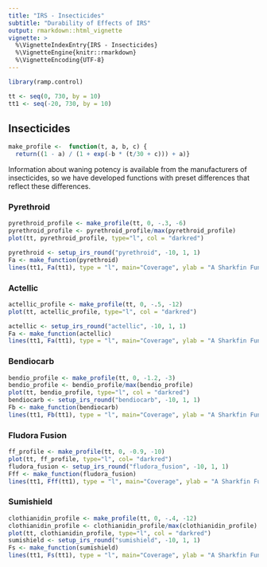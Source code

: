 ```yaml
---
title: "IRS - Insecticides"
subtitle: "Durability of Effects of IRS"
output: rmarkdown::html_vignette
vignette: >
  %\VignetteIndexEntry{IRS - Insecticides}
  %\VignetteEngine{knitr::rmarkdown}
  %\VignetteEncoding{UTF-8}
---
```


```r
library(ramp.control)
```

```r
tt <- seq(0, 730, by = 10)
tt1 <- seq(-20, 730, by = 10)
```


## Insecticides

```r
make_profile <-  function(t, a, b, c) { 
  return((1 - a) / (1 + exp(-b * (t/30 + c))) + a)}
```

Information about waning potency is available from the manufacturers of insecticides, so we have developed functions with preset differences that reflect these differences.  

### Pyrethroid

```r
pyrethroid_profile <- make_profile(tt, 0, -.3, -6)
pyrethroid_profile <- pyrethroid_profile/max(pyrethroid_profile)
plot(tt, pyrethroid_profile, type="l", col = "darkred")

pyrethroid <- setup_irs_round("pyrethroid", -10, 1, 1)
Fa <- make_function(pyrethroid)
lines(tt1, Fa(tt1), type = "l", main="Coverage", ylab = "A Sharkfin Function", xlab = "Time")
```

### Actellic 


```r
actellic_profile <- make_profile(tt, 0, -.5, -12)
plot(tt, actellic_profile, type="l", col = "darkred")

actellic <- setup_irs_round("actellic", -10, 1, 1)
Fa <- make_function(actellic)
lines(tt1, Fa(tt1), type = "l", main="Coverage", ylab = "A Sharkfin Function", xlab = "Time")
```

### Bendiocarb

```r
bendio_profile <- make_profile(tt, 0, -1.2, -3)
bendio_profile <- bendio_profile/max(bendio_profile) 
plot(tt, bendio_profile, type="l", col = "darkred")
bendiocarb <- setup_irs_round("bendiocarb", -10, 1, 1)
Fb <- make_function(bendiocarb)
lines(tt1, Fb(tt1), type = "l", main="Coverage", ylab = "A Sharkfin Function", xlab = "Time")
```

### Fludora Fusion

```r
ff_profile <- make_profile(tt, 0, -0.9, -10)
plot(tt, ff_profile, type="l", col= "darkred")
fludora_fusion <- setup_irs_round("fludora_fusion", -10, 1, 1)
Fff <- make_function(fludora_fusion)
lines(tt1, Fff(tt1), type = "l", main="Coverage", ylab = "A Sharkfin Function", xlab = "Time")
```

### Sumishield

```r
clothianidin_profile <- make_profile(tt, 0, -.4, -12)
clothianidin_profile <- clothianidin_profile/max(clothianidin_profile)
plot(tt, clothianidin_profile, type="l", col = "darkred")
sumishield <- setup_irs_round("sumishield", -10, 1, 1)
Fs <- make_function(sumishield)
lines(tt1, Fs(tt1), type = "l", main="Coverage", ylab = "A Sharkfin Function", xlab = "Time")
```
